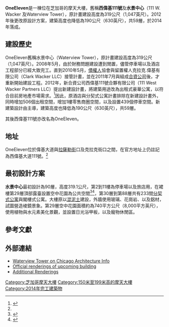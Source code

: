 {{NoteTA
|T=zh-hant:水景中心;zh-hk:西偉基111號;
}}

{{Infobox building
|name               = OneEleven
|image              = 2015 Chicago 49.JPG
|caption            = 西偉基111號2014年4月照片
|location           = {{USA}}[[芝加哥|芝加哥]]西偉基大道111號
|latd  = 41| latm = 53| lats = 11| latNS = N
|longd = 87| longm = 37| longs = 53| longEW = W
|iso_region         = 
|coordinates_display= title
|roof               = 190公尺（630英尺）
|building_type      = 租賃住宅
|floor_count        = 59層
|start_date         = 2012年
|completion_date    = 2014年
|status             = 已落成
|floor_area         = 
|developer          = {{link-en|Related Midwest|The Related Companies}} 
|architect          = {{link-en|漢德建築公司|Handel Architects}} 
|main_contractor    = 
}}

'''OneEleven'''是一棟位在芝加哥的摩天大樓，舊稱'''西偉基111號'''及'''水景中心'''（111 W. Wacker 及Waterview Tower），原計畫建設高度為319公尺（1,047英尺）。2012年後更改原設計方案，建築高度也降低為190公尺（630英尺），共59層，於2014年落成。

==建設歷史==
OneEleven舊稱水景中心（Waterview Tower），原計畫建設高度為319公尺（1,047英尺）。2008年5月，由於財務問題建設遭到閒置，儘管停車場以及酒店工程部分已經大致完工。直到2010年5月，[[債權人|債權人]]協會與留置權人克拉克.偉基有限公司（Clark Wacker LLC）接管計畫，並在2011年7月與{{link-en|Related Midwest地產公司|The Related Companies}}組成[[合資公司|合資公司]]後，才重新開始建設工程。2012年，新合資公司西偉基111號合夥有限公司（111 West Wacker Partners LLC）提出新建設計畫，將建築用途改為出租式豪華公寓，以符合目前房地產市場需求。<ref>{{cite web|title=Waterview Tower Information|url=http://www.waterviewtower.com|accessdate=8 January 2013|archive-date=2018-10-21|archive-url=https://web.archive.org/web/20181021100343/http://www.waterviewtower.com/|dead-url=no}}</ref>因此，原酒店與分契式公寓計畫排除在新建設計畫外，同時增加506個出租空間，增加1樓零售商圈空間，以及設置439個停車空間。新建築設計由{{link-en|漢德建築公司|Handel Architects}}主導，建築高度也降低為190公尺（630英尺），共59層。

其後西偉基111號亦改名為OneEleven。

==地址==
OneEleven位於偉基大道與[[拉薩勒街|拉薩勒街]]口及克拉克街口之間，在官方地址上仍註記為西偉基大道111號。<ref name=Emporis/>

==最初設計方案==
'''水景中心'''最初設計為90層，高度319.1公尺，第2到11樓為停車場以及旅店用，在裙樓第29層頂部露臺設置空中花園為公共空間<ref name=Emporis>{{cite web |date=October 11, 2007 |url=http://www.emporis.com/en/wm/bu/?id=waterviewtower-chicago-il-usa |title=Waterview Tower, Chicago |publisher=Emporis |accessdate=2009-06-24 |archive-date=2007-04-29 |archive-url=https://web.archive.org/web/20070429022922/http://www.emporis.com/en/wm/bu/?id=waterviewtower-chicago-il-usa |dead-url=no }}</ref><ref>{{cite web |date=October 11, 2007 |url=http://www.waterviewtower.com |title=WaterviewTower.com, Chicago |accessdate=2007-10-11 |archive-date=2007-10-12 |archive-url=https://web.archive.org/web/20071012080350/http://www.waterviewtower.com/ |dead-url=no }}</ref>，第30層到第88層共有233間[[分契式公寓|分契式公寓]]與閣樓式公寓。大樓原以[[混泥土|混泥土]]建設，外牆使用玻璃、花崗岩、以及鋁材，試圖營造棱鏡景象。第29層空中花園面積約為740平方公尺（8,000平方英尺），使用植物與水元素美化景觀，並設置日光浴甲板，以及寵物休閒區。

{{Infobox building
|name              = 水景中心 (最初設計)<br/>Waterview Tower
|image             =
|location          = {{USA}}[[芝加哥|芝加哥]]<br/>西偉基大道111號
|status            = 計畫取消
|start_date        = 
|roof              = 319.1公尺
|floor_count       = 90層
|floor_area         = {{convert|1300000|sqft|abbr=on}}
|developer          = [[Teng_and_Associates,_Inc._&_Waterview_LLC|Teng and Associates, Inc. & Waterview LLC]]
|architect          = [[Thomas_Hoepf_(Teng_and_Associates,_Inc.)|Thomas Hoepf (Teng and Associates, Inc.)]]
|main_contractor    = [[Teng_Construction,_LLC|Teng Construction, LLC]]
}}

== 參考文獻 ==
{{reflist}}

==外部連結==
*[http://www.chicagoarchitecture.info/Building/1181/Waterview_Tower.php Waterview Tower on Chicago Architecture Info]{{Wayback|url=http://www.chicagoarchitecture.info/Building/1181/Waterview_Tower.php |date=20190626050143 }}
*[http://dl.dropbox.com/u/31451100/111%20WACKER_ALDERMAN_renderings.pdf Official renderings of upcoming building]{{dead link|date=2018年2月 |bot=InternetArchiveBot |fix-attempted=yes }}
*[http://dl.dropbox.com/u/31451100/111%20WACKER_ground%2C%202nd%20fl.pdf Additional Renderings]{{dead link|date=2018年2月 |bot=InternetArchiveBot |fix-attempted=yes }}

[[Category:芝加哥摩天大樓|Category:芝加哥摩天大樓]]
[[Category:150米至199米高的摩天大樓|Category:150米至199米高的摩天大樓]]
[[Category:2014年完工建築物|Category:2014年完工建築物]]
